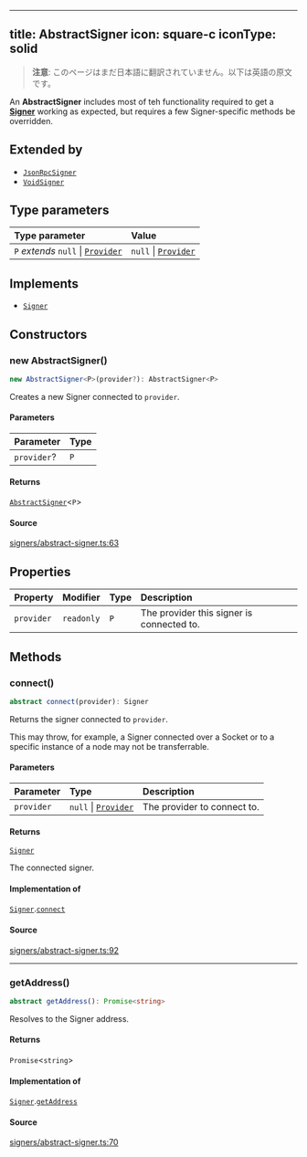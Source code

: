 <!-- AUTO-GENERATED-CONTENT:START (ENGLISH-COPY) -->
---
title: AbstractSigner
icon: square-c
iconType: solid
---

> **注意**: このページはまだ日本語に翻訳されていません。以下は英語の原文です。

An **AbstractSigner** includes most of teh functionality required to get a [**Signer**](/jp/sdk/content/interfaces/Signer) working as
expected, but requires a few Signer-specific methods be overridden.

## Extended by

- [`JsonRpcSigner`](/jp/sdk/content/classes/JsonRpcSigner)
- [`VoidSigner`](/jp/sdk/content/classes/VoidSigner)

## Type parameters

| Type parameter | Value |
| :------ | :------ |
| `P` *extends* `null` \| [`Provider`](/jp/sdk/content/interfaces/Provider) | `null` \| [`Provider`](/jp/sdk/content/interfaces/Provider) |

## Implements

- [`Signer`](/jp/sdk/content/interfaces/Signer)

## Constructors

### new AbstractSigner()

```ts
new AbstractSigner<P>(provider?): AbstractSigner<P>
```

Creates a new Signer connected to `provider`.

#### Parameters

| Parameter | Type |
| :------ | :------ |
| `provider`? | `P` |

#### Returns

[`AbstractSigner`](/jp/sdk/content/classes/AbstractSigner)\<`P`\>

#### Source

[signers/abstract-signer.ts:63](https://github.com/dominant-strategies/quais.js/blob/c1c12d43f9d34c6baad2b0542bd6d0acd6fefcbf/src/signers/abstract-signer.ts#L63)

## Properties

| Property | Modifier | Type | Description |
| :------ | :------ | :------ | :------ |
| `provider` | `readonly` | `P` | The provider this signer is connected to. |

## Methods

### connect()

```ts
abstract connect(provider): Signer
```

Returns the signer connected to `provider`.

This may throw, for example, a Signer connected over a Socket or to a specific instance of a node may not be
transferrable.

#### Parameters

| Parameter | Type | Description |
| :------ | :------ | :------ |
| `provider` | `null` \| [`Provider`](/jp/sdk/content/interfaces/Provider) | The provider to connect to. |

#### Returns

[`Signer`](/jp/sdk/content/interfaces/Signer)

The connected signer.

#### Implementation of

[`Signer`](/jp/sdk/content/interfaces/Signer).[`connect`](/jp/sdk/content/interfaces/Signer#connect)

#### Source

[signers/abstract-signer.ts:92](https://github.com/dominant-strategies/quais.js/blob/c1c12d43f9d34c6baad2b0542bd6d0acd6fefcbf/src/signers/abstract-signer.ts#L92)

***

### getAddress()

```ts
abstract getAddress(): Promise<string>
```

Resolves to the Signer address.

#### Returns

`Promise`\<`string`\>

#### Implementation of

[`Signer`](/jp/sdk/content/interfaces/Signer).[`getAddress`](/jp/sdk/content/interfaces/Signer#getaddress)

#### Source

[signers/abstract-signer.ts:70](https://github.com/dominant-strategies/quais.js/blob/c1c12d43f9d34c6baad2b0542bd6d0acd6fefcbf/src/signers/abstract-signer.ts#L70)
